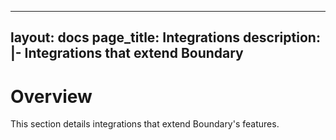 ---
layout: docs
page_title: Integrations
description: |-
 Integrations that extend Boundary
 ---

 # Overview

 This section details integrations that extend Boundary's features.
